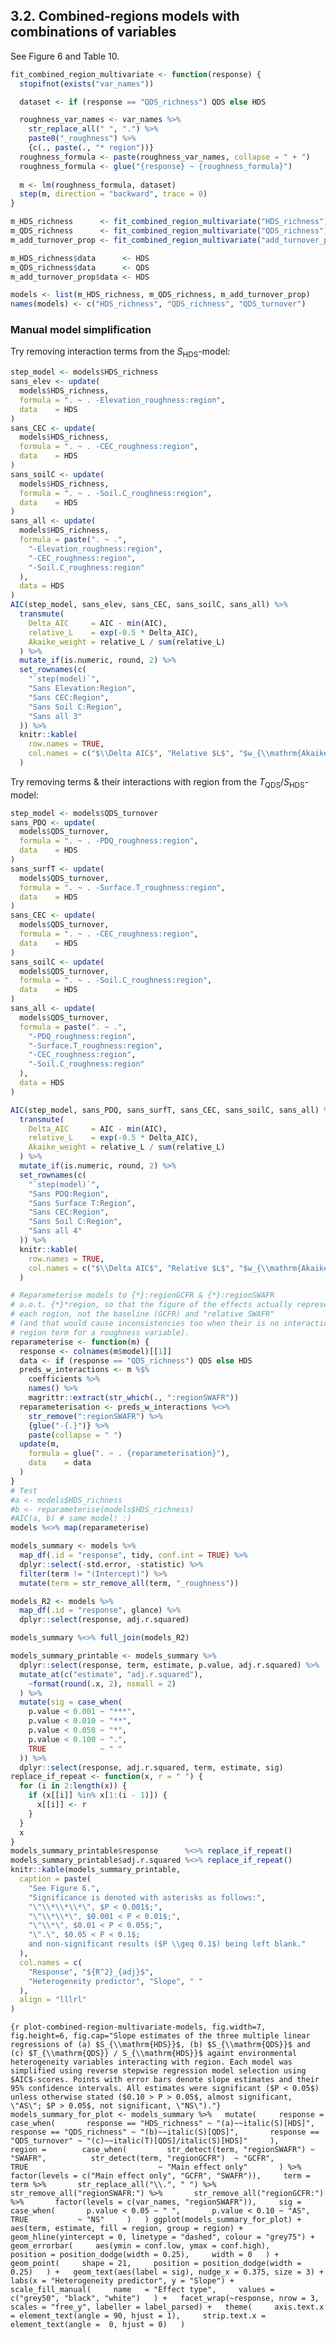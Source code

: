 ## 3.2. Combined-regions models with combinations of variables

See Figure 6 and Table 10.

```r
fit_combined_region_multivariate <- function(response) {
  stopifnot(exists("var_names"))

  dataset <- if (response == "QDS_richness") QDS else HDS

  roughness_var_names <- var_names %>%
    str_replace_all(" ", ".") %>%
    paste0("_roughness") %>%
    {c(., paste(., "* region"))}
  roughness_formula <- paste(roughness_var_names, collapse = " + ")
  roughness_formula <- glue("{response} ~ {roughness_formula}")
  
  m <- lm(roughness_formula, dataset)
  step(m, direction = "backward", trace = 0)
}

m_HDS_richness      <- fit_combined_region_multivariate("HDS_richness")
m_QDS_richness      <- fit_combined_region_multivariate("QDS_richness")
m_add_turnover_prop <- fit_combined_region_multivariate("add_turnover_prop")

m_HDS_richness$data      <- HDS
m_QDS_richness$data      <- QDS
m_add_turnover_prop$data <- HDS

models <- list(m_HDS_richness, m_QDS_richness, m_add_turnover_prop)
names(models) <- c("HDS_richness", "QDS_richness", "QDS_turnover")
```

\clearpage

### Manual model simplification

Try removing interaction terms from the $S_{\mathrm{HDS}}$-model:

```r
step_model <- models$HDS_richness
sans_elev <- update(
  models$HDS_richness,
  formula = ". ~ . -Elevation_roughness:region",
  data    = HDS
)
sans_CEC <- update(
  models$HDS_richness,
  formula = ". ~ . -CEC_roughness:region",
  data    = HDS
)
sans_soilC <- update(
  models$HDS_richness,
  formula = ". ~ . -Soil.C_roughness:region",
  data    = HDS
)
sans_all <- update(
  models$HDS_richness,
  formula = paste(". ~ .",
    "-Elevation_roughness:region",
    "-CEC_roughness:region",
    "-Soil.C_roughness:region"
  ),
  data = HDS
)
AIC(step_model, sans_elev, sans_CEC, sans_soilC, sans_all) %>%
  transmute(
    Delta_AIC     = AIC - min(AIC),
    relative_L    = exp(-0.5 * Delta_AIC),
    Akaike_weight = relative_L / sum(relative_L)
  ) %>%
  mutate_if(is.numeric, round, 2) %>%
  set_rownames(c(
    "`step(model)`",
    "Sans Elevation:Region",
    "Sans CEC:Region",
    "Sans Soil C:Region",
    "Sans all 3"
  )) %>%
  knitr::kable(
    row.names = TRUE,
    col.names = c("$\\Delta AIC$", "Relative $L$", "$w_{\\mathrm{Akaike}}$")
  )
```

Try removing terms & their interactions with region from the $T_{\mathrm{QDS}}/S_{\mathrm{HDS}}$-model:

```r
step_model <- models$QDS_turnover
sans_PDQ <- update(
  models$QDS_turnover,
  formula = ". ~ . -PDQ_roughness:region",
  data    = HDS
)
sans_surfT <- update(
  models$QDS_turnover,
  formula = ". ~ . -Surface.T_roughness:region",
  data    = HDS
)
sans_CEC <- update(
  models$QDS_turnover,
  formula = ". ~ . -CEC_roughness:region",
  data    = HDS
)
sans_soilC <- update(
  models$QDS_turnover,
  formula = ". ~ . -Soil.C_roughness:region",
  data    = HDS
)
sans_all <- update(
  models$QDS_turnover,
  formula = paste(". ~ .",
    "-PDQ_roughness:region",
    "-Surface.T_roughness:region",
    "-CEC_roughness:region",
    "-Soil.C_roughness:region"
  ),
  data = HDS
)

AIC(step_model, sans_PDQ, sans_surfT, sans_CEC, sans_soilC, sans_all) %>%
  transmute(
    Delta_AIC     = AIC - min(AIC),
    relative_L    = exp(-0.5 * Delta_AIC),
    Akaike_weight = relative_L / sum(relative_L)
  ) %>%
  mutate_if(is.numeric, round, 2) %>%
  set_rownames(c(
    "`step(model)`",
    "Sans PDQ:Region",
    "Sans Surface T:Region",
    "Sans CEC:Region",
    "Sans Soil C:Region",
    "Sans all 4"
  )) %>%
  knitr::kable(
    row.names = TRUE,
    col.names = c("$\\Delta AIC$", "Relative $L$", "$w_{\\mathrm{Akaike}}$")
  )
```

```r
# Reparameterise models to {*}:regionGCFR & {*}:regionSWAFR
# a.o.t. {*}*region, so that the figure of the effects actually represents
# each region, not the baseline (GCFR) and "relative SWAFR"
# (and that would cause inconsistencies too when their is no interaction with
# region term for a roughness variable).
reparameterise <- function(m) {
  response <- colnames(m$model)[[1]]
  data <- if (response == "QDS_richness") QDS else HDS
  preds_w_interactions <- m %$%
    coefficients %>%
    names() %>%
    magrittr::extract(str_which(., ":regionSWAFR"))
  reparameterisation <- preds_w_interactions %<>%
    str_remove(":regionSWAFR") %>%
    {glue("-{.}")} %>%
    paste(collapse = " ")
  update(m,
    formula = glue(". ~ . {reparameterisation}"),
    data    = data
  )
}
# Test
#a <- models$HDS_richness
#b <- reparameterise(models$HDS_richness)
#AIC(a, b) # same model! :)
models %<>% map(reparameterise)
```

\clearpage

```r
models_summary <- models %>%
  map_df(.id = "response", tidy, conf.int = TRUE) %>%
  dplyr::select(-std.error, -statistic) %>%
  filter(term != "(Intercept)") %>%
  mutate(term = str_remove_all(term, "_roughness"))

models_R2 <- models %>%
  map_df(.id = "response", glance) %>%
  dplyr::select(response, adj.r.squared)

models_summary %<>% full_join(models_R2)

models_summary_printable <- models_summary %>%
  dplyr::select(response, term, estimate, p.value, adj.r.squared) %>%
  mutate_at(c("estimate", "adj.r.squared"),
    ~format(round(.x, 2), nsmall = 2)
  ) %>%
  mutate(sig = case_when(
    p.value < 0.001 ~ "***",
    p.value < 0.010 ~ "**",
    p.value < 0.050 ~ "*",
    p.value < 0.100 ~ ".",
    TRUE            ~ " "
  )) %>%
  dplyr::select(response, adj.r.squared, term, estimate, sig)
replace_if_repeat <- function(x, r = " ") {
  for (i in 2:length(x)) {
    if (x[[i]] %in% x[1:(i - 1)]) {
      x[[i]] <- r
    }
  }
  x
}
models_summary_printable$response      %<>% replace_if_repeat()
models_summary_printable$adj.r.squared %<>% replace_if_repeat()
knitr::kable(models_summary_printable,
  caption = paste(
    "See Figure 6.",
    "Significance is denoted with asterisks as follows:",
    "\"\\*\\*\\*\", $P < 0.001$;",
    "\"\\*\\*\", $0.001 < P < 0.01$;",
    "\"\\*\", $0.01 < P < 0.05$;",
    "\".\", $0.05 < P < 0.1$;
    and non-significant results ($P \\geq 0.1$) being left blank."
  ),
  col.names = c(
    "Response", "${R^2}_{adj}$",
    "Heterogeneity predictor", "Slope", " "
  ),
  align = "lllrl"
)
```

```{r plot-combined-region-multivariate-models, fig.width=7, fig.height=6, fig.cap="Slope estimates of the three multiple linear regressions of (a) $S_{\\mathrm{HDS}}$, (b) $S_{\\mathrm{QDS}}$ and (c) $T_{\\mathrm{QDS}} / S_{\\mathrm{HDS}}$ againt environmental heterogeneity variables interacting with region. Each model was simplified using reverse stepwise regression model selection using $AIC$-scores. Points with error bars denote slope estimates and their 95% confidence intervals. All estimates were significant ($P < 0.05$) unless otherwise stated ($0.10 > P > 0.05$, almost significant, \"AS\"; $P > 0.05$, not significant, \"NS\")."}
models_summary_for_plot <- models_summary %>%
  mutate(
    response = case_when(
      response == "HDS_richness" ~ "(a)~~italic(S)[HDS]",
      response == "QDS_richness" ~ "(b)~~italic(S)[QDS]",
      response == "QDS_turnover" ~ "(c)~~italic(T)[QDS]/italic(S)[HDS]"
    ),
    region = 
      case_when(
        str_detect(term, "regionSWAFR") ~ "SWAFR", 
        str_detect(term, "regionGCFR")  ~ "GCFR",
        TRUE                             ~ "Main effect only"
      ) %>%
      factor(levels = c("Main effect only", "GCFR", "SWAFR")),
    term = term %>%
      str_replace_all("\\.", " ") %>%
      str_remove_all("regionSWAFR:") %>%
      str_remove_all("regionGCFR:") %>%
      factor(levels = c(var_names, "regionSWAFR")),
    sig = case_when(
      p.value < 0.05 ~ " ",
      p.value < 0.10 ~ "AS",
      TRUE           ~ "NS"
    )
  )
ggplot(models_summary_for_plot) +
  aes(term, estimate, fill = region, group = region) +
  geom_hline(yintercept = 0, linetype = "dashed", colour = "grey75") +
  geom_errorbar(
    aes(ymin = conf.low, ymax = conf.high),
    position = position_dodge(width = 0.25),
    width = 0
  ) +
  geom_point(
    shape = 21,
    position = position_dodge(width = 0.25)
  ) +
  geom_text(aes(label = sig), nudge_x = 0.375, size = 3) +
  labs(x = "Heterogeneity predictor", y = "Slope") +
  scale_fill_manual(
    name   = "Effect type",
    values = c("grey50", "black", "white")
  ) +
  facet_wrap(~response, nrow = 3, scales = "free_y", labeller = label_parsed) +
  theme(
    axis.text.x  = element_text(angle = 90, hjust = 1),
    strip.text.x = element_text(angle =  0, hjust = 0)
  )
```
